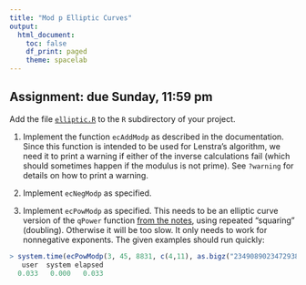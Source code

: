 ```yaml
---
title: "Mod p Elliptic Curves"
output:
  html_document:
    toc: false
    df_print: paged
    theme: spacelab
---
```


## Assignment: due Sunday, 11:59 pm

Add the file [`elliptic.R`](https://djhunter.github.io/cryptography/R/elliptic.R) to the `R` subdirectory of your project. 

1. Implement the function `ecAddModp` as described in the documentation. Since this function is intended to be used for Lenstra's algorithm, we need it to print a warning if either of the inverse calculations fail (which should sometimes happen if the modulus is not prime). See `?warning` for details on how to print a warning.

2. Implement `ecNegModp` as specified. 

3. Implement `ecPowModp` as specified. This needs to be an elliptic curve version of the `qPower` function [from the notes](../slides/15elliptic_curves2.html#/efficient-exponentiation), using repeated "squaring" (doubling). Otherwise it will be too slow. It only needs to work for nonnegative exponents. The given examples should run quickly:
```r
> system.time(ecPowModp(3, 45, 8831, c(4,11), as.bigz("2349089023472938409283490823")))
   user  system elapsed 
  0.033   0.000   0.033
```

